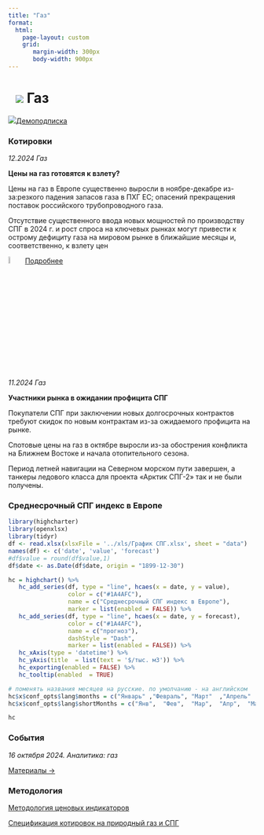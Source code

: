 ```yaml
---
title: "Газ"
format: 
  html:
    page-layout: custom
    grid:
       margin-width: 300px
       body-width: 900px
---
```


# ![](../images/icon-gas.svg) Газ {.my-custom-class style="margin-left:3%;"}

![](../images/icon-subscription.svg)[Демоподписка](../demo-subscription.qmd)

::: {.grid style="margin-left:0%"}
::: {.g-col-12 .g-col-sm-12 .g-col-xs-12 .g-col-xl-4 .g-col-md-6 .g-col-lg-6}
### Котировки

*12.2024 Газ*

**Цены на газ готовятся к взлету?**

Цены на газ в Европе существенно выросли в ноябре-декабре из-за:резкого падения запасов газа в ПХГ ЕС; опасений прекращения поставок российского трубопроводного газа.

Отсутствие существенного ввода новых мощностей по производству СПГ в 2024 г. и рост спроса на ключевых рынках могут привести к острому дефициту газа на мировом рынке в ближайшие месяцы и, соответственно, к взлету цен

![](../images/icon-locker.svg){width="6%"} [Подробнее](../demo-subscription.qmd)

*11.2024 Газ*

**Участники рынка в ожидании профицита СПГ**

Покупатели СПГ при заключении новых долгосрочных контрактов требуют скидок по новым контрактам из-за ожидаемого профицита на рынке.

Спотовые цены на газ в октябре выросли из-за обострения конфликта на Ближнем Востоке и начала отопительного сезона.

Период летней навигации на Северном морском пути завершен, а танкеры ледового класса для проекта «Арктик СПГ-2» так и не были получены.
:::

::: {.g-col-12 .g-col-sm-12 .g-col-xs-12 .g-col-xl-6 .g-col-md-6 .g-col-lg-6}
### Среднесрочный СПГ индекс в Европе

```r
library(highcharter)
library(openxlsx)
library(tidyr)
df <- read.xlsx(xlsxFile = '../xls/График СПГ.xlsx', sheet = "data") 
names(df) <- c('date', 'value', 'forecast')
#df$value = round(df$value,1)
df$date <- as.Date(df$date, origin = "1899-12-30")

hc = highchart() %>% 
   hc_add_series(df, type = "line", hcaes(x = date, y = value), 
                 color = c("#1A4AFC"), 
                 name = c("Среднесрочный СПГ индекс в Европе"),
                 marker = list(enabled = FALSE)) %>%
   hc_add_series(df, type = "line", hcaes(x = date, y = forecast), 
                 color = c("#1A4AFC"), 
                 name = c("прогноз"),
                 dashStyle = "Dash",
                 marker = list(enabled = FALSE)) %>% 
   hc_xAxis(type = 'datetime') %>% 
   hc_yAxis(title  = list(text = '$/тыс. м3')) %>% 
   hc_exporting(enabled = FALSE) %>% 
   hc_tooltip(enabled  = TRUE)

# поменять названия месяцев на русские. по умолчанию - на английском
hc$x$conf_opts$lang$months = c("Январь"	,"Февраль",	"Март"	,"Апрель"	,"Май",	"Июнь", "Июль",	"Август",	"Сентябрь",	"Октябрь",	"Ноябрь",	"Декабрь")
hc$x$conf_opts$lang$shortMonths = c("Янв", 	"Фев",	"Мар",	"Апр",	"Май",	"Июн",	"Июл",	"Авг",	"Сен",	"Окт",	"Ноя",	"Дек")

hc

```

### События

*16 октября 2024. Аналитика: газ*

[Материалы →](../events/2024-10-16-gas.qmd)
:::

::: {.g-col-12 .g-col-sm-12 .g-col-xs-12 .g-col-xl-6 .g-col-md-6 .g-col-lg-6}
### Методология

[Методология ценовых индикаторов](../methodology/methodology-benchmark-pbc.qmd)

[Спецификация котировок на природный газ и СПГ](../methodology/specs-gas.qmd)
:::
:::
